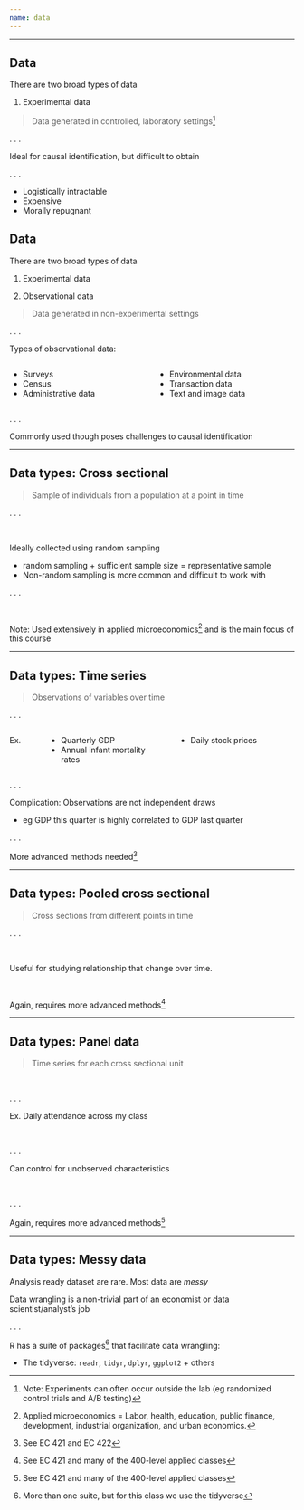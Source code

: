 ```yaml
---
name: data
---
```


---

## Data

There are [two]{.hi} broad types of data

1. [Experimental data]{.hi}

> Data generated in controlled, laboratory settings^[[Note:]{.note} Experiments can often occur outside the lab (eg randomized control trials and A/B testing)]

. . .

Ideal for [causal identification]{.hi}, but difficult to obtain

. . .

- Logistically intractable
- Expensive
- Morally repugnant


## Data {data-visibility="uncounted"}

There are [two]{.hi} broad types of data

1. [Experimental data]{.hi}

2. [Observational data]{.hi}

> Data generated in non-experimental settings

. . .

Types of observational data:

:::: {.columns}

::: {.column width="%50"}
- Surveys
- Census
- Administrative data
:::

::: {.column width="%50"}
- Environmental data
- Transaction data
- Text and image data
:::

::::

. . . 

Commonly used though poses challenges to [causal identification]{.hi}

---

## Data types: Cross sectional

> Sample of individuals from a population at a point in time

. . .

<br>

Ideally collected using [random sampling]{.hi}

- [random sampling]{.hi} $+$ [sufficient sample size]{.hp} $=$ [representative sample]{.hii}
- Non-random sampling is more common and difficult to work with

. . .

<br>

[Note:]{.note} Used extensively in applied microeconomics^[Applied microeconomics = Labor, health, education, public finance, development, industrial organization, and urban economics.] and is the main focus of this course

---

## Data types: Time series

> Observations of variables over time

. . .

:::: {.columns}

::: {.column width="10%"}
[Ex.]{.ex}
:::

::: {.column width="45%"}
- Quarterly GDP
- Annual infant mortality rates
:::

::: {.column width="45%"}
- Daily stock prices
:::

::::

. . .

[Complication:]{.note} Observations are not independent draws

- eg GDP this quarter is highly correlated to GDP last quarter

. . .

More advanced methods needed^[See EC 421 and EC 422]

---

## Data types: Pooled cross sectional

> Cross sections from different points in time

. . .

<br>

Useful for studying relationship that change over time.

<br>

Again, requires more advanced methods^[See EC 421 and many of the 400-level applied classes]

---

## Data types: Panel data

> Time series for each cross sectional unit

<br>

. . . 

[Ex.]{.ex} [Daily attendance across my class]{.fragment}

<br>

. . .

Can control for [unobserved]{.note} characteristics

<br>

. . .

Again, requires more advanced methods^[See EC 421 and many of the 400-level applied classes]

---

## Data types: Messy data

[Analysis ready]{.note} dataset are rare. Most data are _messy_

[Data wrangling]{.hi} is a non-trivial part of an economist or data scientist/analyst's job

. . .

[R]{.mono .big} has a suite of packages^[More than one suite, but for this class we use the [tidyverse]{.mono}] that facilitate data wrangling:

- The [tidyverse:]{.mono} `readr`, `tidyr`, `dplyr`, `ggplot2` + others

